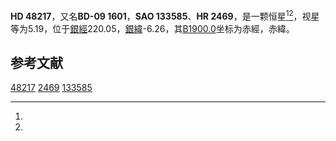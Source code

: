 {{Starbox begin
| name = HD 48217
}}
{{Starbox observe
| epoch = [[J2000.0|J2000.0]]
| constell = {{星座名待查}}<ref name=SIMBAD>{{cite web
 | url=http://simbad.u-strasbg.fr/simbad/sim-id?Ident=HR+2469
 | title =Pulsating variable Star
 | publisher=Centre de Données astronomiques de Strasbourg
 | work=SIMBAD
 | accessdate=2012-07-13}}</ref><ref name=DATA>{{cite web
 | url=http://vizier.u-strasbg.fr/viz-bin/VizieR-5?-out.add=.&-source=5050&-corr=PK=HR&-out.max=9999&HR=2469
 | title=VizieR Detailed Page
 | accessdate=2012-07-13
 | archive-date=2019-02-16
 | archive-url=https://web.archive.org/web/20190216113143/http://vizier.u-strasbg.fr/viz-bin/VizieR-5?-out.add=.&-source=5050&-corr=PK=HR&-out.max=9999&HR=2469
 | dead-url=no
 }}</ref>
| 星官 = 
| ra = {{RA|6|41|56.4}}<ref name=SIMBAD /><ref name=DATA />
| dec = {{DEC|-9|10|2}}<ref name=SIMBAD /><ref name=DATA />
| appmag_v = 5.19<ref name=SIMBAD /><ref name=DATA />
}}
{{Starbox character
| class = M0III<ref name=SIMBAD /><ref name=DATA />
| b-v = 1.53<ref name=SIMBAD /><ref name=DATA />
| u-b = 1.89<ref name=SIMBAD /><ref name=DATA />
| r-i = 0.68E<ref name=SIMBAD /><ref name=DATA />
| variable = 
}}
{{Starbox astrometry
| radial_v = 1.89
| prop_mo_ra = 1
| parallax = 0.031
| p_error = 
}}
{{Starbox catalog
| names =BD-09 1601，[[SAO星表|SAO]] 133585，[[HD星表|HD]] 48217，[[HR星表|HR]] 2469}}
{{Starbox reference |Simbad=HR+2469}}
{{Starbox end}}

'''HD 48217'''，又名'''BD-09 1601'''，'''SAO 133585'''、'''HR 2469'''，是一颗恒星<ref name=SIMBAD /><ref name=DATA />，视星等为5.19，位于[[銀道座標系|銀經]]220.05，[[銀道座標系|銀緯]]-6.26，其[[B1900.0|B1900.0]]坐标为赤經{{RA|6|37|9.9}}，赤緯{{DEC|-9|-6.26|14}}。

== 参考文献 ==
{{reflist}}

{{star-stub}}

[[Category:HD和HDE天體|48217]]
[[Category:HR天體|2469]]
[[Category:SAO天體|133585]]